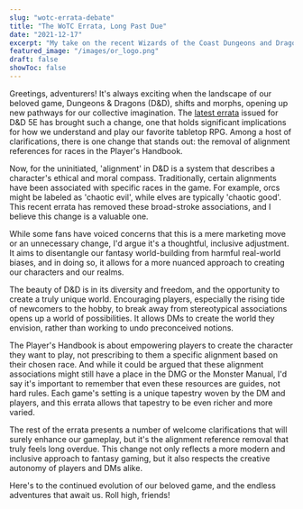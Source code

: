 ```yaml
---
slug: "wotc-errata-debate"
title: "The WoTC Errata, Long Past Due"
date: "2021-12-17"
excerpt: "My take on the recent Wizards of the Coast Dungeons and Dragons 5e errata."
featured_image: "/images/or_logo.png"
draft: false
showToc: false
---
```


Greetings, adventurers! It's always exciting when the landscape of our beloved game, Dungeons & Dragons (D&D), shifts and morphs, opening up new pathways for our collective imagination. The <a href="https://media.wizards.com/2020/dnd/downloads/PH-Errata.pdf" target="_blank">latest errata</a> issued for D&D 5E has brought such a change, one that holds significant implications for how we understand and play our favorite tabletop RPG. Among a host of clarifications, there is one change that stands out: the removal of alignment references for races in the Player's Handbook.

Now, for the uninitiated, 'alignment' in D&D is a system that describes a character's ethical and moral compass. Traditionally, certain alignments have been associated with specific races in the game. For example, orcs might be labeled as 'chaotic evil', while elves are typically 'chaotic good'. This recent errata has removed these broad-stroke associations, and I believe this change is a valuable one.

While some fans have voiced concerns that this is a mere marketing move or an unnecessary change, I'd argue it's a thoughtful, inclusive adjustment. It aims to disentangle our fantasy world-building from harmful real-world biases, and in doing so, it allows for a more nuanced approach to creating our characters and our realms.

The beauty of D&D is in its diversity and freedom, and the opportunity to create a truly unique world. Encouraging players, especially the rising tide of newcomers to the hobby, to break away from stereotypical associations opens up a world of possibilities. It allows DMs to create the world they envision, rather than working to undo preconceived notions.

The Player's Handbook is about empowering players to create the character they want to play, not prescribing to them a specific alignment based on their chosen race. And while it could be argued that these alignment associations might still have a place in the DMG or the Monster Manual, I'd say it's important to remember that even these resources are guides, not hard rules. Each game's setting is a unique tapestry woven by the DM and players, and this errata allows that tapestry to be even richer and more varied.

The rest of the errata presents a number of welcome clarifications that will surely enhance our gameplay, but it's the alignment reference removal that truly feels long overdue. This change not only reflects a more modern and inclusive approach to fantasy gaming, but it also respects the creative autonomy of players and DMs alike.

Here's to the continued evolution of our beloved game, and the endless adventures that await us. Roll high, friends!